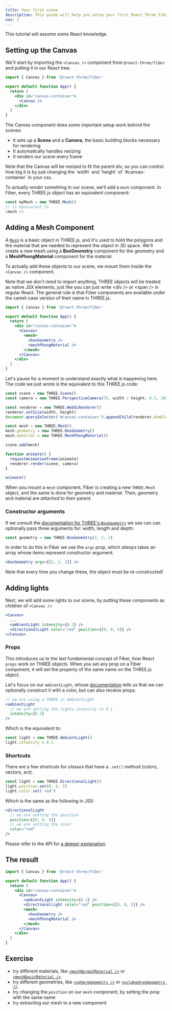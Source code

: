 ```yaml
---
title: Your first scene
description: This guide will help you setup your first React Three Fiber scene and introduce you to its core concepts.
nav: 2
---
```


This tutorial will assume some React knowledge.

## Setting up the Canvas

We'll start by importing the `<Canvas />` component from `@react-three/fiber` and putting it in our React tree:

```jsx
import { Canvas } from '@react-three/fiber'

export default function App() {
  return (
    <div id="canvas-container">
      <Canvas />
    </div>
  )
}
```

The Canvas component does some important setup work behind the scenes:

- It sets up a **Scene** and a **Camera**, the basic building blocks necessary for rendering
- It automatically handles resizing
- It renders our scene every frame

<Hint>
  Note that the Canvas will be resized to fit the parent div, so you can control how big it is by
  just changing the `width` and `height` of `#canvas-container` in your css.
</Hint>

To actually _render_ something in our scene, we'll add a `mesh` component. In Fiber, every THREE.js object has an equivalent component:

```js
const myMesh = new THREE.Mesh()
// is equivalent to
<mesh />
```

## Adding a Mesh Component

A [`Mesh`](https://threejs.org/docs/#api/en/objects/Mesh) is a basic object in THREE.js, and it's used to hold the polygons and the material that are needed to represent the object in 3D space.
We'll create a new mesh using a **BoxGeometry** component for the geometry and a **MeshPhongMaterial** component for the material.

To actually add these objects to our scene, we mount them inside the `<Canvas />` component.

<Hint>
  Note that we don't need to import anything, THREE objects will be treated as native JSX elements,
  just like you can just write &lt;div /&gt; or &lt;span /&gt; in regular React. The general rule is
  that Fiber components are available under the camel-case version of their name in THREE.js.
</Hint>

```jsx
import { Canvas } from '@react-three/fiber'

export default function App() {
  return (
    <div id="canvas-container">
      <Canvas>
        <mesh>
          <boxGeometry />
          <meshPhongMaterial />
        </mesh>
      </Canvas>
    </div>
  )
}
```

Let's pause for a moment to understand exactly what is happening here. The code we just wrote is the equivalent to this THREE.js code:

```jsx
const scene = new THREE.Scene()
const camera = new THREE.PerspectiveCamera(75, width / height, 0.1, 1000)

const renderer = new THREE.WebGLRenderer()
renderer.setSize(width, height)
document.querySelector('#canvas-container').appendChild(renderer.domElement)

const mesh = new THREE.Mesh()
mesh.geometry = new THREE.BoxGeometry()
mesh.material = new THREE.MeshPhongMaterial()

scene.add(mesh)

function animate() {
  requestAnimationFrame(animate)
  renderer.render(scene, camera)
}

animate()
```

When you mount a `mesh` component, Fiber is creating a new `THREE.Mesh` object, and the same is done for geometry and material.
Then, geometry and material are _attached_ to their parent.

### Constructor arguments

If we consult the [documentation for THREE's `BoxGeometry`](https://threejs.org/docs/#api/en/geometries/BoxGeometry) we see can can optionally pass three arguments for: width, length and depth:

```js
const geometry = new THREE.BoxGeometry(2, 2, 2)
```

In order to do this in Fiber we use the `args` prop, which _always_ takes an array whose items represent constructor argument.

```jsx
<boxGeometry args={[2, 2, 2]} />
```

<Hint>Note that every time you change these, the object must be re-constructed!</Hint>

## Adding lights

Next, we will add some lights to our scene, by putting these components as children of `<Canvas />`

```jsx
<Canvas>
  ...
  <ambientLight intensity={0.1} />
  <directionalLight color="red" position={[0, 0, 5]} />
</Canvas>
```

### Props

This introduces us to the last fundamental concept of Fiber, how React `props` work on THREE objects. When you set any prop on a Fiber component, it will set the property of the same name on the THREE.js object.

Let's focus on our `ambientLight`, whose [documentation](https://threejs.org/docs/#api/en/lights/AmbientLight) tells us that we can optionally construct it with a color, but can also receive props.

```jsx
// we are using a THREE.js AmbientLight
<ambientLight
  // we are setting the lights intensity to 0.1
  intensity={0.1}
/>
```

Which is the equivalent to:

```jsx
const light = new THREE.AmbientLight()
light.intensity = 0.1
```

### Shortcuts

There are a few shortcuts for _classes_ that have a `.set()` method (colors, vectors, ect).

```jsx
const light = new THREE.DirectionalLight()
light.position.set(0, 0, 5)
light.color.set('red')
```

Which is the same as the following in JSX:

```jsx
<directionalLight
  // we are setting the position
  position={[0, 0, 5]}
  // we are setting the color
  color="red"
/>
```

Please refer to the API for [a deeper explanation](/react-three-fiber/API/objects).

## The result

```jsx
import { Canvas } from '@react-three/fiber'

export default function App() {
  return (
    <div id="canvas-container">
      <Canvas>
        <ambientLight intensity={0.1} />
        <directionalLight color="red" position={[0, 0, 5]} />
        <mesh>
          <boxGeometry />
          <meshPhongMaterial />
        </mesh>
      </Canvas>
    </div>
  )
}
```

<Codesandbox id="12q81" />

## Exercise

- try different materials, like [`<meshNormalMaterial />`](https://threejs.org/docs/#api/en/materials/MeshNormalMaterial) or [`<meshBasicMaterial />`](https://threejs.org/docs/#api/en/materials/MeshBasicMaterial)
- try different geometries, like [`<sphereGeometry />`](https://threejs.org/docs/#api/en/geometries/SphereGeometry) or [`<octahedronGeometry />`](https://threejs.org/docs/#api/en/geometries/OctahedronGeometry)
- try changing the `position` on our `mesh` component, by setting the prop with the same name
- try extracting our mesh to a new component

<!--
Every scene starts with the `<Canvas />` component, which we can import from `react-three-fiber`:


In the example above, we can start getting familiar with some of the **basic concepts** of React Three Fiber:

1. We set a **camera** prop for the `<Canvas />` component. This is the initial position of Fiber's default **PerspectiveCamera** - which would otherwise be at `[0, 0, 5]`

2. We added a `<color />` component with `args` and `attach` props. This means that a new `THREE.Color` object will be created and set as the `background` property of the main `scene`.

```jsx
const color = new THREE.Color('black') // args is the arguments array, passed to the constructor
scene.background = color // set the property on a three.js object parent[attach] = object
```

3. We added a `<mesh />` component with a `<boxGeometry />` child. Any component with `geometry` or `material` in its name, will automatically attach to the corresponding property of its parent:

```js
const myMesh = new THREE.Mesh() // <mesh />
const myGeometry = new THREE.BoxGeometry() // <boxGeometry />

myMesh.geometry = myGeometry // set the `geometry` property on our mesh
```

The `Canvas` will fill its parent element (try changing the width and height of `.App` in
`src/styles.css`)

**React Three Fiber can render any object from three.js**, using these simple rules:

- components will be camel-case, so `THREE.Mesh` will be `<mesh />` and `THREE.BoxGeometry` will be `<boxGeometry />`
- constructor arguments will be passed via the `args` prop, so `new THREE.Color("red")` will become `<color args={["red"]} />`

This gives you an initial idea of how React Three Fiber will work, but let's dive deeper!

## Meshes, Geometries and Materials

In the previous example, we created a `<mesh />` component with a `<boxGeometry />` child.

This is equivalent to creating those objects in three.js, putting them together and adding them to the scene:

```js
const mesh = new THREE.Mesh()
const geometry = new THREE.BoxGeometry()

mesh.geometry = geometry
scene.add(mesh)
```

We can add materials in the same way, let's say we want to use [`THREE.MeshNormalMaterial`](), we will have to use a camel-case version of the name, in this case `<meshPhysicalMaterial />`:

<Codesandbox id="cvxpd" />

**Exercise:**

- try different materials, like [`<meshPhongMaterial />`](https://threejs.org/docs/#api/en/materials/MeshPhongMaterial) or [`<meshBasicMaterial />`](https://threejs.org/docs/#api/en/materials/MeshBasicMaterial)
- try different geometries, like [`<sphereGeometry />`](https://threejs.org/docs/#api/en/geometries/SphereGeometry) or [`<octahedronGeometry />`](https://threejs.org/docs/#api/en/geometries/OctahedronGeometry)

## Loading Textures

We will now add a simple [`texture`](https://threejs.org/docs/index.html#api/en/textures/Texture) to our box, to make it look less boring!

This example will introduce you to the concept of three's **Loaders**, Fiber's [**useLoader**](/api/useloader) hook and a sprinkle of React's **Suspense**.

<Codesandbox id="xxrlt" />

Let's take a closer look:

- we moved our box _mesh_ to its own component, since **React Three Fiber Hooks** can only be used inside `<Canvas />` children.
- we imported the `useLoader` hook from Fiber.
  _useLoader_ expects at least two arguments, the first being a three.js `Loader` constructor, and the second being the url of the resource you want to load
  ```jsx
  useLoader(THREE.TextureLoader, url)
  ```
- we wrapped our `<MyBox />` component with a React Suspense block.

  ```jsx
  <React.Suspense fallback={null}>
    <MyBox />
  </React.Suspense>
  ```

  By doing this, we tell React that our component should not be rendered until our texture is finished loading, and that instead we want to render whatever element is passed to `fallback`.
  We will be just using `null` for now, but we will build something nicer later!

  <Callout>
    React Suspense is a big topic, we will get back to it later, but if you want to learn more, you
    should read this page.
  </Callout>

- Finally, we assign our newly loaded texture to the `map` property of `MeshBasicMaterial`

**Exercise:**

- try scaling the texture and changing its wrapping modes:

```jsx
// texture is scaled down to repeat twice
myTexture.repeat.set(2, 2)
// texture will now repeat both horizontally and vertically
myTexture.wrapS = myTexture.wrapT = THREE.RepeatWrapping
```

You can just add these lines right after assigning `myTexture` (line 10).

We can also simplify our texture loading by using drei's
[`useTexture`](https://github.com/pmndrs/drei#usetexture)

## Loading 3D Models

Boxes are boring, we all know that. Let's load a `gltf` file, and get introduced to the React Three Fiber ecosystem:

We will add a new dependency to our project, [`@react-three/drei`](https://github.com/pmndrs/drei).
Drei is a collection of useful helpers and abstractions for Fiber, and we will use a few of its components to improve our example.

<Codesandbox id="kmdi5" />

- we put our files in `public/model`, so that our resource will be served by the web server
- we load our model with drei's [`useGLTF`](https://github.com/pmndrs/drei#usetexture). Here's what's happening, in detail:
  - Suspense is triggered by `useGLTF`, so our component will not render until it's done loading
  - The `.gltf` file is fetched
  - All the related files (binaries and images) are fetched
  - Suspense is resolved and our component can now finally render
- we destructure nodes (the model's objects) and materials and assign them to a mesh's geometry and material

BONUS: we can add [OrbitControls](https://threejs.org/docs/index.html#examples/en/controls/OrbitControls)
by using drei's `<OrbitControls />` component - try dragging and scrolling in the scene

Phew, that's a lot to unpack. We will make this process easier later, when we'll introduce the [**gltfjsx**](https://github.com/pmndrs/gltfjsx) utility.

**Exercise:**

- try console logging the result of `useGLTF`, to see just what's returned from the hook
- try to load a `.glb` file - you can find some free-to-use files here https://github.com/KhronosGroup/glTF-Sample-Models/

## Moving to components

We will now refactor our previous example to better use React's strong suite, components!

<Codesandbox id="wudry" />

In the example, we created a new `MyBox` component that will render a new `mesh`, and we reuse it twice, with different `position` and `color` props. -->
